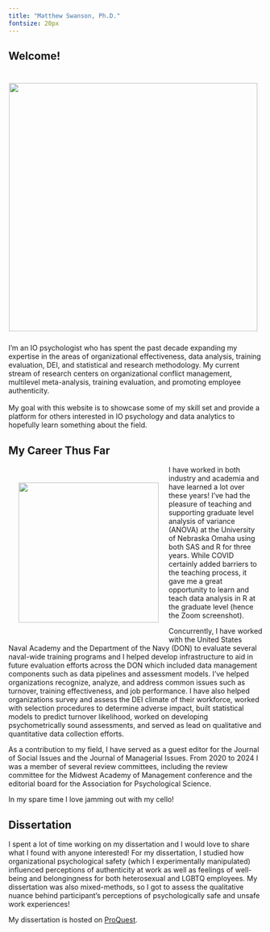 ---
title: "Matthew Swanson, Ph.D."
fontsize: 20px
---

::: text-center
# **Welcome!**
:::

<div>

::: {style="float: right; position: relative; top: 0px; padding: 10px;"}
![](images/Matt%20Teaching%202.jpg){width="493"}
:::

I'm an IO psychologist who has spent the past decade expanding my expertise in the areas of organizational effectiveness, data analysis, training evaluation, DEI, and statistical and research methodology. My current stream of research centers on organizational conflict management, multilevel meta-analysis, training evaluation, and promoting employee authenticity.\
\
My goal with this website is to showcase some of my skill set and provide a platform for others interested in IO psychology and data analytics to hopefully learn something about the field.

</div>

::: text-center
# **My Career Thus Far**
:::

<div>

::: {style="float: left; position: relative; top: 0px; padding: 20px;"}
![](images/IMG_7604.jpg){width="278"}
:::

I have worked in both industry and academia and have learned a lot over these years! I've had the pleasure of teaching and supporting graduate level analysis of variance (ANOVA) at the University of Nebraska Omaha using both SAS and R for three years. While COVID certainly added barriers to the teaching process, it gave me a great opportunity to learn and teach data analysis in R at the graduate level (hence the Zoom screenshot).

Concurrently, I have worked with the United States Naval Academy and the Department of the Navy (DON) to evaluate several naval-wide training programs and I helped develop infrastructure to aid in future evaluation efforts across the DON which included data management components such as data pipelines and assessment models. I've helped organizations recognize, analyze, and address common issues such as turnover, training effectiveness, and job performance. I have also helped organizations survey and assess the DEI climate of their workforce, worked with selection procedures to determine adverse impact, built statistical models to predict turnover likelihood, worked on developing psychometrically sound assessments, and served as lead on qualitative and quantitative data collection efforts.

As a contribution to my field, I have served as a guest editor for the Journal of Social Issues and the Journal of Managerial Issues. From 2020 to 2024 I was a member of several review committees, including the review committee for the Midwest Academy of Management conference and the editorial board for the Association for Psychological Science.

In my spare time I love jamming out with my cello!

</div>

::: text-center
# **Dissertation**
:::

I spent a lot of time working on my dissertation and I would love to share what I found with anyone interested! For my dissertation, I studied how organizational psychological safety (which I experimentally manipulated) influenced perceptions of authenticity at work as well as feelings of well-being and belongingness for both heterosexual and LGBTQ employees. My dissertation was also mixed-methods, so I got to assess the qualitative nuance behind participant's perceptions of psychologically safe and unsafe work experiences!

My dissertation is hosted on [ProQuest](https://www-proquest-com.leo.lib.unomaha.edu/pqdtglobal/docview/2770014140/15D974BD6DE64609PQ/1?accountid=14692).

